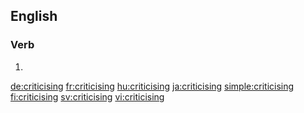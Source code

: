 ==English==

===Verb===
{{head|en}}

# {{present participle of|criticise|lang=en}}

[[de:criticising]]
[[fr:criticising]]
[[hu:criticising]]
[[ja:criticising]]
[[simple:criticising]]
[[fi:criticising]]
[[sv:criticising]]
[[vi:criticising]]